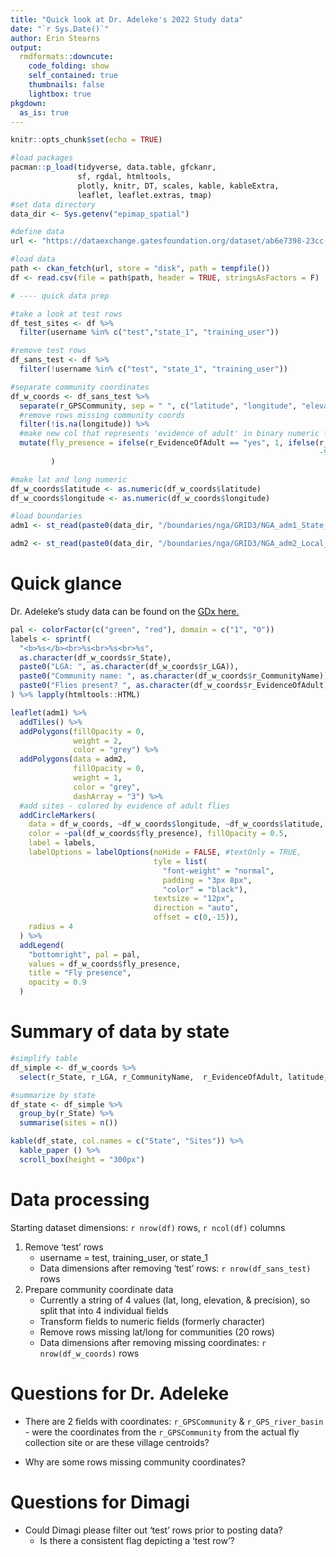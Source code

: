 ```yaml
---
title: "Quick look at Dr. Adeleke's 2022 Study data"
date: "`r Sys.Date()`"
author: Erin Stearns
output:
  rmdformats::downcute:
    code_folding: show
    self_contained: true
    thumbnails: false
    lightbox: true
pkgdown:
  as_is: true
---
```


```r
knitr::opts_chunk$set(echo = TRUE)
```

```r
#load packages
pacman::p_load(tidyverse, data.table, gfckanr,
               sf, rgdal, htmltools,
               plotly, knitr, DT, scales, kable, kableExtra,
               leaflet, leaflet.extras, tmap)
#set data directory
data_dir <- Sys.getenv("epimap_spatial")
```

```r
#define data
url <- "https://dataexchange.gatesfoundation.org/dataset/ab6e7398-23cc-4aea-8a2c-a03e185de9e7/resource/8947389f-cb50-4a08-b8fd-6775d90281a4/download"

#load data
path <- ckan_fetch(url, store = "disk", path = tempfile())
df <- read.csv(file = path$path, header = TRUE, stringsAsFactors = F)

# ---- quick data prep

#take a look at test rows
df_test_sites <- df %>%
  filter(username %in% c("test","state_1", "training_user"))

#remove test rows
df_sans_test <- df %>%
  filter(!username %in% c("test", "state_1", "training_user"))

#separate community coordinates
df_w_coords <- df_sans_test %>%
  separate(r_GPSCommunity, sep = " ", c("latitude", "longitude", "elevation", "precision")) %>%
  #remove rows missing community coords
  filter(!is.na(longitude)) %>%
  #make new col that represents 'evidence of adult' in binary numeric form
  mutate(fly_presence = ifelse(r_EvidenceOfAdult == "yes", 1, ifelse(r_EvidenceOfAdult == "no", 0,
                                                                     -999))
         )

#make lat and long numeric
df_w_coords$latitude <- as.numeric(df_w_coords$latitude)
df_w_coords$longitude <- as.numeric(df_w_coords$longitude)

#load boundaries
adm1 <- st_read(paste0(data_dir, "/boundaries/nga/GRID3/NGA_adm1_State_Boundaries.shp"))

adm2 <- st_read(paste0(data_dir, "/boundaries/nga/GRID3/NGA_adm2_Local_Government_Area_Boundaries.shp"))
```

# Quick glance

Dr. Adeleke's study data can be found on the [GDx here.](https://dataexchange.gatesfoundation.org/dataset/ab6e7398-23cc-4aea-8a2c-a03e185de9e7/resource/8947389f-cb50-4a08-b8fd-6775d90281a4)

```r

pal <- colorFactor(c("green", "red"), domain = c("1", "0"))
labels <- sprintf(
  "<b>%s</b><br>%s<br>%s<br>%s",
  as.character(df_w_coords$r_State),
  paste0("LGA: ", as.character(df_w_coords$r_LGA)),
  paste0("Community name: ", as.character(df_w_coords$r_CommunityName)),
  paste0("Flies present? ", as.character(df_w_coords$r_EvidenceOfAdult))
) %>% lapply(htmltools::HTML)

leaflet(adm1) %>%
  addTiles() %>%
  addPolygons(fillOpacity = 0, 
              weight = 2,
              color = "grey") %>%
  addPolygons(data = adm2, 
              fillOpacity = 0,
              weight = 1,
              color = "grey",
              dashArray = "3") %>%
  #add sites - colored by evidence of adult flies
  addCircleMarkers(
    data = df_w_coords, ~df_w_coords$longitude, ~df_w_coords$latitude, 
    color = ~pal(df_w_coords$fly_presence), fillOpacity = 0.5,
    label = labels,
    labelOptions = labelOptions(noHide = FALSE, #textOnly = TRUE, 
                                tyle = list(
                                  "font-weight" = "normal", 
                                  padding = "3px 8px",
                                  "color" = "black"),
                                textsize = "12px",
                                direction = "auto",
                                offset = c(0,-15)),
    radius = 4
  ) %>%
  addLegend(
    "bottomright", pal = pal, 
    values = df_w_coords$fly_presence, 
    title = "Fly presence",
    opacity = 0.9
  )

```



# Summary of data by state

```r
#simplify table
df_simple <- df_w_coords %>%
  select(r_State, r_LGA, r_CommunityName,  r_EvidenceOfAdult, latitude, longitude, r_RiverName, r_RiverBasin, r_Date, r_GPS_river_basin, r_EvidenceOfLarvae, r_SiteSuitable, r_LarvaeRate, r_AdultRate)

#summarize by state
df_state <- df_simple %>%
  group_by(r_State) %>%
  summarise(sites = n())

kable(df_state, col.names = c("State", "Sites")) %>%
  kable_paper () %>%
  scroll_box(height = "300px")

```

# Data processing

Starting dataset dimensions: `r nrow(df)` rows, `r ncol(df)` columns

1. Remove 'test' rows
    + username = test, training_user, or state_1
    + Data dimensions after removing 'test' rows: `r nrow(df_sans_test)` rows
2. Prepare community coordinate data 
    + Currently a string of 4 values (lat, long, elevation, & precision), so split that into 4 individual fields
    + Transform fields to numeric fields (formerly character)
    + Remove rows missing lat/long for communities (20 rows)
    + Data dimensions after removing missing coordinates: `r nrow(df_w_coords)` rows

# Questions for Dr. Adeleke

+ There are 2 fields with coordinates: `r_GPSCommunity` & `r_GPS_river_basin` - were the coordinates from the `r_GPSCommunity` from the actual fly collection site or are these village centroids?

+ Why are some rows missing community coordinates?


# Questions for Dimagi

+ Could Dimagi please filter out 'test' rows prior to posting data?
    + Is there a consistent flag depicting a 'test row'? 




